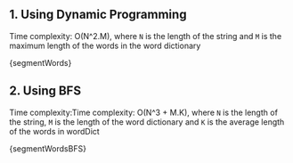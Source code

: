 

## 1. Using Dynamic Programming

Time complexity: O(N^2.M), where `N` is the length of the string and `M` is the maximum length of the words in the word dictionary

<MDXCodeBlock>{segmentWords}</MDXCodeBlock>

## 2. Using BFS

Time complexity:Time complexity: O(N^3 + M.K), where `N` is the length of the string, `M` is the length of the word dictionary and `K` is the average length of the words in wordDict

<MDXCodeBlock>{segmentWordsBFS}</MDXCodeBlock>
